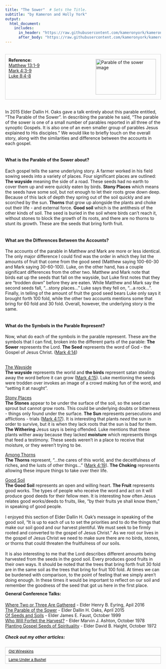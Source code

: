 ```yaml
---
title: "The Sower"  # Sets the Title.
subtitle: "by Kameron and Holly York"
output:
  html_document:
    includes:
      in_header: "https://raw.githubusercontent.com/kameronyork/kameronyork.github.io/main/parables/header.html"
      after_body: "https://raw.githubusercontent.com/kameronyork/kameronyork.github.io/main/parables/footer.html"
---
```

<br>
<div style="border: 1px solid lightgray; padding: 10px; overflow: hidden;">
<img src="https://raw.githubusercontent.com/kameronyork/kameronyork.github.io/main/docs/assets/sower.jpg" alt="Parable of the sower image" style="float: right; width: 195px; height: 115px; padding: 5px;">
<h4 style="text-align: left; margin: 0;">Reference:</h4>
<p style="text-align: left; margin: 0;">
<a href="https://www.churchofjesuschrist.org/study/scriptures/nt/matt/13?lang=eng&id=1-9#p1" target="_blank">Matthew 13:1-9</a><br>
<a href="https://www.churchofjesuschrist.org/study/scriptures/nt/mark/4?lang=eng&id=3-9#p3" target="_blank">Mark 4:3-9</a><br>
<a href="https://www.churchofjesuschrist.org/study/scriptures/nt/luke/8?lang=eng&id=4-8#p4" target="_blank">Luke 8:4-8</a><br>
</p>
</div>

<br>
In 2015 Elder Dallin H. Oaks gave a talk entirely about this parable entitled, "The Parable of the Sower".  In describing the parable he said, "The parable of the sower is one of a small number of parables reported in all three of the synoptic Gospels. It is also one of an even smaller group of parables Jesus explained to His disciples."  We would like to briefly touch on the overall story, along with the similarities and difference between the accounts in each gospel.
<br><br>

<h4>What is the Parable of the Sower about?</h4>

Each gospel tells the same underlying story.  A farmer worked in his field sowing seeds into a variety of places.  Four significant places are outlined: <b>The wayside</b> meaning the side of a road.  These seeds had no earth to cover them up and were quickly eaten by birds.  <b>Stony Places</b> which means the seeds have some soil, but not enough to let their roots grow down deep.  Because of this lack of depth they spring out of the soil quickly and are scorched by the sun.  <b>Thorns</b> that grow up alongside the plants and choke out their life - and external force. <b>Good soil</b> which is the antithesis of the other kinds of soil.  The seed is buried in the soil where birds can't reach it, without stones to block the growth of its roots, and there are no thorns to stunt its growth.  These are the seeds that bring forth fruit.
<br><br>

<h4>What are the Differences Between the Accounts?</h4>

The accounts of the parable in Matthew and Mark are more or less identical.  The only major difference I could find was the order in which they list the amounts of fruit that come from the good seed (Matthew saying 100-60-30 and Mark saying 30-60-100).  Luke, on the other hand, has a couple significant differences from the other two.  Matthew and Mark note that birds eat up the seeds that fall on the wayside, but Luke first notes that they are "trodden down" before they are eaten.  While Matthew and Mark say the second seeds fall, "...stony places..." Luke says they fell on, "...a rock...".  Finally, in telling of the amount of fruit the good seed bears Luke only says it brought forth 100 fold, while the other two accounts mentions some that bring for 60 fold and 30 fold.  Overall, however, the underlying story is the same.
<br><br>

<h4>What do the Symbols in the Parable Represent?</h4>

Now, what do each of the symbols in the parable represent.  These are the symbols that I can find, broken into the different parts of the parable:  <b>The Sower</b> represents the Lord.  <b>The Seed</b> represents the word of God - the Gospel of Jesus Christ. (<a href="https://www.churchofjesuschrist.org/study/scriptures/nt/mark/4?lang=eng&id=14#p14">Mark 4:14</a>) 

<br><u>The Wayside</u><br>
<b>The wayside</b> represents the world and <b>the birds</b> represent satan stealing away the word before it can grow (<a href="https://www.churchofjesuschrist.org/study/scriptures/nt/mark/4?lang=eng&id=15#p15">Mark 4:15</a>).  Luke mentioning the seeds were trodden over invokes an image of a crowd making fun of the word, and "setting it at naught". 

<u>Stony Places</u><br>
<b>The Stones</b> appear to be under the surface of the soil, so the seed can sprout but cannot grow roots.  This could be underlying doubts or bitterness - things only found under the surface. <b>The Sun</b> represents persecutions and afflictions - trials (<a href="https://www.churchofjesuschrist.org/study/scriptures/nt/mark/4?lang=eng&id=17#p17">Mark 4:17</a>). It is interesting that plants <i>need</i> the sun in order to survive, but it is when they lack roots that the sun is bad for them. <b>The Withering</b> Jesus says is being offended.  Luke mentions that these plants wither away because they lacked <b>moisture</b> which represents things that feed a testimony.  These seeds weren't in a place to receive that moisture, or they weren't trying to be.

<u>Among Thorns</u><br>
<b>The Thorns</b> represent, "...the cares of this world, and the deceitfulness of riches, and the lusts of other things..." (<a href="https://www.churchofjesuschrist.org/study/scriptures/nt/mark/4?lang=eng&id=19#p19">Mark 4:19</a>).  <b>The Choking</b> represents allowing these impure things to take over their life.

<u>Good Soil</u><br>
<b>The Good Soil</b> represents an open and willing heart. <b>The Fruit</b> represents good works.  The types of people who receive the word and act on it will produce good deeds for their fellow men.  It is interesting how often Jesus relates good works/deeds to fruits, like, "by their fruits ye shall know them," in speaking of good people.<br>
<br>
I enjoyed this section of Elder Dallin H. Oak's message in speaking of the good soil, "It is up to each of us to set the priorities and to do the things that make our soil good and our harvest plentiful. We must seek to be firmly rooted and converted to the gospel of Jesus Christ."  As we root our lives in the gospel of Jesus Christ we need to make sure there are no birds, stones, or thorns that could threaten the fruitfulness of our soils. <br>
<br>
It is also interesting to me that the Lord describes different amounts being harvested from the seeds in the good soil.  Every produces good fruits in their own ways.  It should be noted that the trees that bring forth fruit 30 fold are in the same soil as the trees that bring for fruit 100 fold.  At times we can be burdened with comparison, to the point of feeling that we simply aren't doing enough.  In these times it would be important to reflect on our soil and remember the goodness of the seed that got us here in the first place.






<div style="margin-top: -10px;">
#### General Conference Talks:
<a href="https://www.churchofjesuschrist.org/study/general-conference/2016/04/where-two-or-three-are-gathered?lang=eng" target="_blank">Where Two or Three Are Gathered</a> - Elder Henry B. Eyring, Apil 2016<br>
<a href="https://www.churchofjesuschrist.org/study/general-conference/2015/04/the-parable-of-the-sower?lang=eng" target="_blank">The Parable of the Sower</a> - Elder Dallin H. Oaks, April 2015<br>
<a href="https://www.churchofjesuschrist.org/study/general-conference/1999/10/of-seeds-and-soils?lang=eng" target="_blank">Of Seeds and Soils</a> - Elder James E. Faust, October 1999<br>
<a href="https://www.churchofjesuschrist.org/study/general-conference/1978/10/who-will-forfeit-the-harvest?lang=eng" target="_blank">Who Will Forfeit the Harvest?</a> - Elder Marvin J. Ashton, October 1978<br>
<a href="https://www.churchofjesuschrist.org/study/general-conference/1972/10/planting-gospel-seeds-of-spirituality?lang=eng" target="_blank">Planting Gospel Seeds of Spirituality</a> - Elder David B. Haight, October 1972<br>



##### Check out my other articles:

<link rel="stylesheet" href="https://kameronyork.github.io/scripting/themify-icons/themify-icons.css">
<div class="container">
<div class="row">
<div class="col-12 text-md-left">
<nav class="pagination mt-3">
<a class="nav nav-prev" href="https://www.kameronyork.com/parables/new-wine-into-old-wineskins.html" style="background-color: transparent; color: black; padding: 5px 10px; border: 1px solid lightgray; cursor: pointer; white-space: nowrap; font-size: 12px; display: flex; align-items: center;" 
onmouseover="this.style.backgroundColor='lightgray';" 
onmouseout="this.style.backgroundColor='transparent';" 
onmousedown="this.style.backgroundColor='gray';" 
onmouseup="this.style.backgroundColor='lightgray';">
<i class="ti-arrow-left mr-2"></i>
<span style="display: none;" class="d-md-inline-block">Old Wineskins</span>
<span style="display: inline-block;" class="d-md-none">Old Wineskins</span>
</a>
<a class="nav nav-next ml-3" href="https://www.kameronyork.com/parables/lamp-under-a-bushel.html" style="background-color: transparent; color: black; padding: 5px 10px; border: 1px solid lightgray; cursor: pointer; white-space: nowrap; font-size: 12px; display: flex; align-items: center;" 
onmouseover="this.style.backgroundColor='lightgray';" 
onmouseout="this.style.backgroundColor='transparent';" 
onmousedown="this.style.backgroundColor='gray';" 
onmouseup="this.style.backgroundColor='lightgray';">
<span style="display: none;" class="d-md-inline-block">Lamp Under a Bushel</span>
<span style="display: inline-block;" class="d-md-none">Lamp Under a Bushel</span>
<i class="ti-arrow-right ml-2"></i>
</a>
</nav>
</div>
</div>
</div>